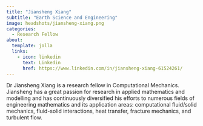 ```yaml
---
title: "Jiansheng Xiang"
subtitle: "Earth Science and Engineering"
image: headshots/jiansheng-xiang.png
categories:
  - Research Fellow
about:
  template: jolla
  links:
    - icon: linkedin
      text: Linkedin
      href: https://www.linkedin.com/in/jiansheng-xiang-61524261/
---
```


Dr Jiansheng Xiang is a research fellow in Computational Mechanics. Jiansheng has a great passion for research in applied mathematics and modelling and has continuously diversified his efforts to numerous fields of engineering mathematics and its application areas: computational fluid/solid mechanics, fluid-solid interactions, heat transfer, fracture mechanics, and turbulent flow.
